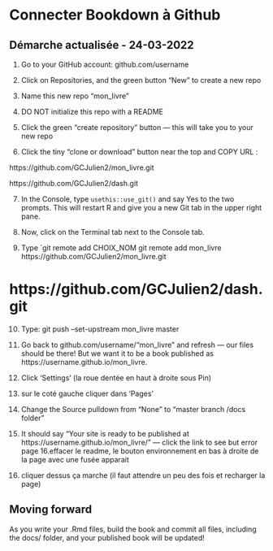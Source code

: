 # Connecter Bookdown à Github {#setup}

## Démarche actualisée - 24-03-2022
1. Go to your GitHub account: github.com/username
2. Click on Repositories, and the green button "New" to create a new repo
3. Name this new repo "mon_livre"
4. DO NOT initialize this repo with a README
5. Click the green "create repository" button — this will take you to your new repo

6. Click the tiny "clone or download" button near the top and COPY URL :

https://github.com/GCJulien2/mon_livre.git

https://github.com/GCJulien2/dash.git

7. In the Console, type `usethis::use_git()` and say Yes to the two prompts. This will restart R and give you a new Git tab in the upper right pane.

8. Now, click on the Terminal tab next to the Console tab. 

9. Type `git remote add CHOIX_NOM 
git remote add mon_livre https://github.com/GCJulien2/mon_livre.git

# https://github.com/GCJulien2/dash.git


10. Type:  git push --set-upstream mon_livre master


11. Go back to github.com/username/"mon_livre" and refresh — our files should be there! But we want it to be a book published as https://username.github.io/mon_livre.

12. Click 'Settings' (la roue dentée en haut à droite sous Pin)

13. sur le coté gauche cliquer dans 'Pages'

14. Change the Source pulldown from "None" to "master branch /docs folder"
15. It should say "Your site is ready to be published at
https://username.github.io/mon_livre/" — click the link to see but error page
16.effacer le readme, le bouton environnement en bas à droite de la page avec une fusée apparait
17. cliquer dessus ça marche (il faut attendre un peu des fois et recharger la page)


## Moving forward

As you write your .Rmd files, build the book and commit all files, including the docs/ folder, and your published book will be updated!
